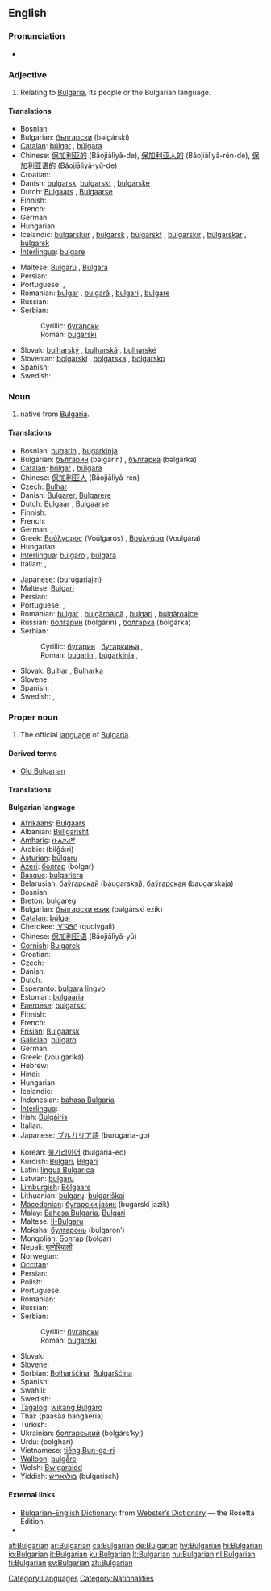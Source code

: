 {{interwiktionary|code=bg}}
{{wikipedia}}
==English==

===Pronunciation===
* {{audio|en-us-Bulgarian.ogg|Audio (US)}}

===Adjective===
{{en-adj}}

# Relating to [[Bulgaria]], its people or the Bulgarian language.

====Translations====
{{trans-top|relating to Bulgaria, its people or the Bulgarian language}}
* Bosnian: {{t-|bs|bugarski|m}}
* Bulgarian: [[български]] (bəlgárski) {{m}}
* [[Catalan]]: [[búlgar]] {{m}}, [[búlgara]] {{f}}
* Chinese: [[保加利亚的]] (Bǎojiālìyǎ-de), [[保加利亚人的]] (Bǎojiālìyǎ-rén-de), [[保加利亚语的]] (Bǎojiālìyǎ-yǔ-de)
* Croatian: {{t-|hr|bugarski}}
* Danish: [[bulgarsk]], [[bulgarskt]] {{n}}, [[bulgarske]] {{p}}
* Dutch: [[Bulgaars]] {{m}}, [[Bulgaarse]] {{f}}
* Finnish: {{t+|fi|bulgarialainen}}
* French: {{t+|fr|bulgare}}
* German: {{t+|de|bulgarisch}}
* Hungarian: {{t+|hu|bolgár}}
* Icelandic: [[búlgarskur]] {{m}}, [[búlgarsk]] {{f}}, [[búlgarskt]] {{n}}, [[búlgarskir]] {{m|p}}, [[búlgarskar]] {{f|p}}, [[búlgarsk]] {{n|p}}
* [[Interlingua]]: [[bulgare]]
{{trans-mid}}
* Maltese: [[Bulgaru]] {{m}}, [[Bulgara]] {{f}}
* Persian: {{t+|fa|بلغاری|tr=bolghari|sc=FAchar|xs=Persian}}
* Portuguese: {{t+|pt|búlgaro|m}}, {{t-|pt|búlgara|f}}
* Romanian: [[bulgar]] {{m}}, [[bulgară]] {{f}}, [[bulgari]] {{p}}, [[bulgare]]
* Russian: {{t+|ru|болгарский|m|tr=bolgárskij|sc=Cyrl}}
* Serbian:
*: Cyrillic: [[бугарски]] {{m}}
*: Roman: [[bugarski]] {{m}}
* Slovak: [[bulharský]] {{m}}, [[bulharská]] {{f}}, [[bulharské]] {{n}}
* Slovenian: [[bolgarski]] {{m}}, [[bolgarska]] {{f}}, [[bolgarsko]] {{n}}
* Spanish: {{t+|es|búlgaro|m}}, {{t-|es|búlgara|f}}
* Swedish: {{t+|sv|bulgarisk}}
{{trans-bottom}}

===Noun===
{{en-noun}}

# native from [[Bulgaria]].

====Translations====
{{trans-top|native of Bulgaria}}
* Bosnian: [[bugarin]] {{m}}, [[bugarkinja]] {{f}}
* Bulgarian: [[българин]] (bəlgárin) {{m}}, [[българка]] (bəlgárka) {{f}}
* [[Catalan]]: [[búlgar]] {{m}}, [[búlgara]] {{f}}
* Chinese: [[保加利亚人]] (Bǎojiālìyǎ-rén)
* Czech: [[Bulhar]] {{m}}
* Danish: [[Bulgarer]], [[Bulgarere]] {{p}}
* Dutch: [[Bulgaar]] {{m}}, [[Bulgaarse]] {{f}}
* Finnish: {{t+|fi|bulgarialainen}}
* French: {{t+|fr|Bulgare}}
* German: {{t+|de|Bulgare|m}}, {{t+|de|Bulgarin|f}}
* Greek: [[Βούλγαρος]] (Voúlgaros) {{m}}, [[Βουλγάρα]] (Voulgára) {{f}}
* Hungarian: {{t+|hu|bolgár}}
* [[Interlingua]]: [[bulgaro]] {{m}}, [[bulgara]] {{f}}
* Italian: {{t+|it|bulgaro|m}}, {{t|it|bulgara|f}}
{{trans-mid}}
* Japanese: {{JAchar|[[ブルガリア人]]}} (burugariajin)
* Maltese: [[Bulgari]] {{p}}
* Persian: {{t+|fa|بلغاری|tr=bolghari|sc=FAchar|xs=Persian}}
* Portuguese: {{t+|pt|búlgaro|m}}, {{t-|pt|búlgara|f}}
* Romanian: [[bulgar]] {{m}}, [[bulgăroaică]] {{f}}, [[bulgari]] {{p}}, [[bulgăroaice]]
* Russian: [[болгарин]] (bolgárin) {{m}}, [[болгарка]] (bolgárka) {{f}}
* Serbian:
*: Cyrillic: [[бугарин]] {{m}}, [[бугаркиња]] {{f}},
*: Roman: [[bugarin]] {{m}}, [[bugarkinja]] {{f}},
* Slovak: [[Bulhar]] {{m}}, [[Bulharka]] {{f}}
* Slovene: {{t+|sl|Bolgar|m}}, {{t-|sl|Bolgarka|f}}
* Spanish: {{t+|es|búlgaro|m}}, {{t-|es|búlgara|f}}
* Swedish: {{t+|sv|bulgar}}, {{t+|sv|bulgariska}}
{{trans-bottom}}

===Proper noun===
{{en-proper noun}}

# The official [[language]] of [[Bulgaria]].

====Derived terms====
* [[Old Bulgarian]]

====Translations====
'''Bulgarian language'''
{{trans-top|language}}
* [[Afrikaans]]: [[Bulgaars]]
* Albanian: [[Bullgarisht]]
* [[Amharic]]: [[ቡልጋሪኛ]]
* Arabic: {{ARchar|[[بلغاري]]}} (bilğá:ri)
* [[Asturian]]: [[búlgaru]]
* [[Azeri]]: [[болгар]] (bolgar)
* [[Basque]]: [[bulgariera]]
* Belarusian: [[баўгарскай]] (baugarskaj), [[баўгарская]] (baugarskaja)
* Bosnian: {{t-|bs|bugarski|m}}
* [[Breton]]: [[bulgareg]]
* Bulgarian: [[български език]] (bəlgárski ezík) {{m}}
* [[Catalan]]: [[búlgar]] {{m}}
* Cherokee: [[ᏉᎸᎦᎵ]] (quolvgali)
* Chinese: [[保加利亚语]] (Bǎojiālìyǎ-yǔ)
* [[Cornish]]: [[Bulgarek]]
* Croatian: {{t-|hr|bugarski jezik|m}}
* Czech: {{t-|cs|bulharština}}
* Danish: {{t+|da|bulgarsk}}
* Dutch: {{t+|nl|Bulgaars|n}}
* Esperanto: [[bulgara lingvo]]
* Estonian: [[bulgaaria]]
* [[Faeroese]]: [[bulgarskt]]
* Finnish: {{t+|fi|bulgarian kieli}}
* French: {{t+|fr|bulgare|m}}
* [[Frisian]]: [[Bulgaarsk]]
* [[Galician]]: [[búlgaro]] {{m}}
* German: {{t+|de|Bulgarisch|n}}
* Greek: {{t+|el|βουλγαρικά|n|p|sc=Grek}} (voulgariká)
* Hebrew: {{t-|he|בולגרית|tr=bulgaryt|sc=Hebr}}
* Hindi: {{t-|hi|बुलगारी|sc=Deva|xs=Hindi}}
* Hungarian: {{t+|hu|bolgár}}
* Icelandic: {{t+|is|búlgarska}}
* Indonesian: [[bahasa Bulgaria]]
* [[Interlingua]]: {{t-|ia|bulgaro|xs=Interlingua}}
* Irish: [[Bulgáiris]]
* Italian: {{t+|it|bulgaro}}
* Japanese: [[ブルガリア語]] (burugaria-go)
{{trans-mid}}
* Korean: [[불가리아어]] (bulgaria-eo)
* Kurdish: [[Bulgarî]], [[Bilgarî]]
* Latin: [[lingua Bulgarica]]
* Latvian: [[bulgāru]]
* [[Limburgish]]: [[Bölgaars]]
* Lithuanian: [[bulgarų]], [[bulgariškai]]
* [[Macedonian]]: [[бугарски јазик]] (bugarski jazik)
* Malay: [[Bahasa Bulgaria]], [[Bulgari]]
* Maltese: [[Il-Bulgaru]]
* Moksha: [[булгаронь]] (bulgaron’)
* Mongolian: [[Болгар]] (bolgar)
* Nepali: [[बुल्गेरियाली]]
* Norwegian: {{t+|no|bulgarsk}}
* [[Occitan]]: {{t-|oc|bulgar|xs=Occitan}}
* Persian: {{t+|fa|بلغاری|tr=bolghari|sc=FAchar|xs=Persian}}
* Polish: {{t+|pl|bułgarski}}
* Portuguese: {{t+|pt|búlgaro|m}}
* Romanian: {{t+|ro|bulgară|f}}
* Russian: {{t+|ru|болгарский|tr=bolgárskij|sc=Cyrl}}
* Serbian:
*: Cyrillic: [[бугарски]] {{m}}
*: Roman: [[bugarski]] {{m}}
* Slovak: {{t+|sk|bulharčina|f}}
* Slovene: {{t+|sl|bolgarščina|f}}
* Sorbian: [[Bołharšćina]], [[Bulgaršćina]]
* Spanish: {{t+|es|búlgaro|m}}
* Swahili: {{t-|sw|Kibulgaria|xs=Swahili}}
* Swedish: {{t+|sv|bulgariska}}
* [[Tagalog]]: [[wikang Bulgaro]]
* Thai: {{THchar|[[ภาษาบัลแกเรีย]]}} (paasăa bangàeria)
* Turkish: {{t+|tr|Bulgarca}}
* Ukrainian: [[болгарський]] (bolgárs’kyj)
* Urdu: {{URchar|[[بلغاری]]}} (bolghari)
* Vietnamese: [[tiếng Bun-ga-ri]]
* [[Walloon]]: [[bulgåre]]
* Welsh: [[Bwlgaraidd]]
* Yiddish: [[בולגאַריש]] (bulgarisch)
{{trans-bottom}}

====External links====
* [http://www.websters-online-dictionary.org/definition/Bulgarian-english/ Bulgarian–English Dictionary]: from [http://www.websters-online-dictionary.org/ Webster’s Dictionary] — the Rosetta Edition.
* {{ethnologue|code=bul}}

[[Category:Languages]]
[[Category:Nationalities]]

[[af:Bulgarian]]
[[ar:Bulgarian]]
[[ca:Bulgarian]]
[[de:Bulgarian]]
[[hy:Bulgarian]]
[[hi:Bulgarian]]
[[io:Bulgarian]]
[[it:Bulgarian]]
[[ku:Bulgarian]]
[[lt:Bulgarian]]
[[hu:Bulgarian]]
[[nl:Bulgarian]]
[[fi:Bulgarian]]
[[sv:Bulgarian]]
[[zh:Bulgarian]]
